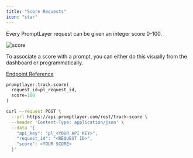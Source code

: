 ```yaml
---
title: "Score Requests"
icon: "star"
---
```


Every PromptLayer request can be given an integer score 0-100.

![score](/images/score.png)

To associate a score with a prompt, you can either do this visually from the dashboard or programmatically.

[Endpoint Reference](/reference/track-score)

<CodeGroup>

```python Python
promptlayer.track.score(
  request_id=pl_request_id, 
  score=100
)
```

```bash REST
curl --request POST \
  --url https://api.promptlayer.com/rest/track-score \
  --header 'Content-Type: application/json' \
  --data '{
    "api_key": "pl_<YOUR API KEY>",
    "request_id": "<REQUEST ID>",
    "score": <YOUR SCORE>
  }'
```

</CodeGroup>

